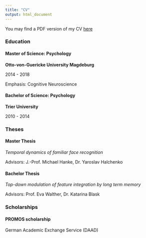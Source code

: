 ```yaml
---
title: "CV"
output: html_document
---
```


You may find a PDF version of my CV
<a target="_blank" HREF="images/cv_contier.pdf"> here</a>


### Education


#### Master of Science: Psychology

**Otto-von-Guericke University Magdeburg**

2014 - 2018

Emphasis: Cognitive Neuroscience


#### Bachelor of Science: Psychology

**Trier University**

2010 - 2014


### Theses


#### Master Thesis
*Temporal dynamics of familiar face recognition*

Advisors: J.-Prof. Michael Hanke, Dr. Yaroslav Halchenko


#### Bachelor Thesis
*Top-down modulation of feature integration by long term memory*

Advisors: Prof. Eva Walther, Dr. Katarina Blask


### Scholarships


#### PROMOS scholarship

German Academic Exchange Service (DAAD)